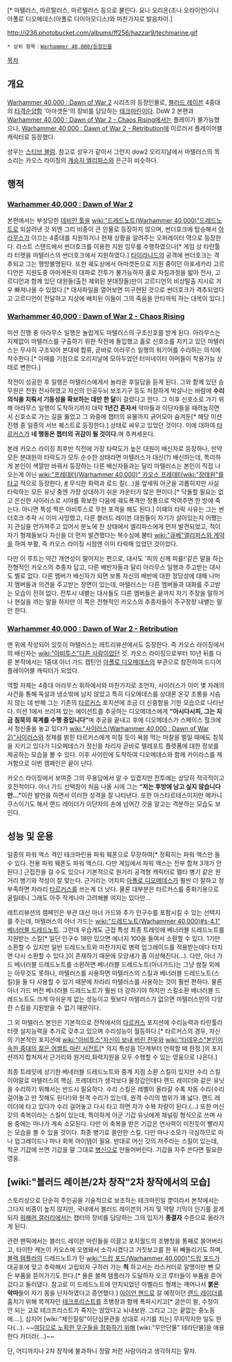 {{{+1 '''Martellus'''}}}[* 마텔러스, 마르탈러스, 마르텔러스 등으로 불린다. 요나 오리온(조나 오라이언)이나 아폴로 디오메데스(아폴로 다이아모디스)와 마찬가지로 발음차이.]

http://i236.photobucket.com/albums/ff256/hazzar9/techmarine.gif

 * 상위 항목：[[Warhammer 40,000/등장인물]] 

[[목차]]

== 개요 ==
[[Warhammer 40,000 : Dawn of War 2]] 시리즈의 등장인물로, [[블러드 레이븐]] 4중대의 [[타격순양함]] '아마겟돈'의 장비를 담당하는 [[테크마린]]이다. DoW 2 본편과 [[Warhammer 40,000 : Dawn of War 2 - Chaos Rising]]에서는 플레이가 불가능했으나, [[Warhammer 40,000 : Dawn of War 2 - Retribution]]에 이르러서 플레이어블 캐릭터로 등장했다.

성우는 [[스티브 블럼]]. 참고로 성우가 같아서 그런지 dow2 오리지날에서 마텔러스의 목소리는 카오스 라이징의 [[계승자 엘리파스]]와 은근히 비슷하다.

== 행적 ==
=== [[Warhammer 40,000 : Dawn of War 2]] ===
본편에서는 부상당한 [[데비안 툴]]을 [[wiki:"드레드노트(Warhammer 40,000)"드레드노트]]로 되살려낸 것 외엔 그리 비중이 큰 인물로 등장하지 않으며, 썬더호크에 탑승해서 [[아라무스]]가 이끄는 4중대를 지원하거나 현재 상황을 알려주는 오퍼레이터 역으로 등장한다. 라스트 스탠드에서 썬더호크를 이용한 지원 임무를 수행하였으나[* 게임 상 타란툴라 터렛을 마텔러스의 썬더호크에서 지원하였다.] [[타이라니드]]의 공격에 썬더호크는 격추되고 그는 행방불명된다. 또한 궤도상에서 아마겟돈으로 지원 중이던 아포세카리 고르디언은 지원도중 아마게돈의 대파로 전투가 불가능하자 홀로 자침과정을 밟아 전사, 고르디언과 함께 있던 대원들(출전 제외된 분대장들)만이 고르디언의 비상탈출 지시로 겨우 빠져나올 수 있었다.[* 대사파일을 열어보면 미구현된 것으로 썬더호크가 격추되었다고 고르디언이 전달하고 지상에 배치된 이들이 그의 죽음을 안타까워 하는 대목이 있다.]

=== [[Warhammer 40,000 : Dawn of War 2 - Chaos Rising]] ===
미션 진행 중 아라무스 일행은 놀랍게도 마텔러스의 구조신호를 받게 된다. 아라무스는 지체없이 마텔러스를 구출하기 위한 작전에 돌입했고 홀로 신호소를 지키고 있던 마텔러스는 무사히 구조되어 본대에 합류, 곧바로 아라무스 일행의 워기어를 수리하는 의식에 착수한다.[* 이때를 기점으로 오리지날에 모아두었던 터미네이터 아머들이 착용가능 상태로 변한다.]

작전이 성공한 후 일행은 마텔러스에게서 놀라운 후일담을 듣게 된다. 그와 함께 있던 승무원은 전원 전사하였고 자신의 인공두뇌 보조기구 등도 처참하게 박살나는 바람에 '''수리의식을 치뤄서 기동성을 확보하는 데만 한 달'''이 걸렸다고 한다. 그 이후 신호소로 가기 위해 아라무스 일행이 도착하기까지 대략 '''1년간 혼자서''' 악마들과 이단자들을 때려눕히면서 신호소로 가는 길을 뚫었고 그 와중에 챕터의 유물까지 긁어모아 숨겨둔[* 해당 미션 진행 중 일종의 서브 퀘스트로 등장한다.] 상태로 싸우고 있었던 것이다. 이에 대하여 [[타르커스]]가 '''네 행동은 챕터의 귀감이 될 것이다.'''며 추켜세운다.

본래 카오스 라이징 최후반 직전에 가장 타락도가 높은 대원이 배신자로 등장하나, 만약 모든 분대원의 타락도가 모두 순수한 상태라면 마텔러스가 대신(?) 배신하는데, 특이하게 본인이 색깔만 바꿔서 등장하는 다른 배신자들과는 달리 마텔러스는 본인이 직접 나오는게 아닌 [[wiki:"프레데터(Warhammer 40,000)" 카오스 프레데터]][[wiki:"장태완"를 타고]] 적으로 등장한다, [http://www.youtube.com/watch?v=luf4f0Ggzuo #] 무식한 화력과 로드 킬(...)을 앞세워 아군을 괴롭히지만 사실 타락하는 모든 유닛 중엔 가장 상대하기 쉬운 카운터가 많은 편이다.[* 닥돌할 필요는 없고 은신한 사이러스로 시야를 확보한 다음에 궤도폭격만 정통으로 먹여주면 한 방에 죽는다. 아니면 특성 찍은 아비투스로 무한 포격을 해도 된다.] 이때의 타락 사유는 그는 썬더호크 추락 시 이미 사망했고, 다른 블러드 레이븐 대원들이 자기가 살아있는지 어쨌는지 관심을 안가져주고 있어서 분노에 찬 상태에서 엘리파스에게 먼저 발견되었고, 적이 자기 형제들보다 자신을 더 먼저 발견했다는 복수심에 불타 [[wiki:"큐베"엘리파스와 계약]]을 하여 부활, 즉 카오스 라이징 시점엔 이미 타락해 있었던 것이었다. 

다만 이 루트는 약간 개연성이 떨어지는 편으로, 대사도 '피의 신께 피를!'같은 말을 하는 전형적인 카오스의 추종자 답고, 다른 배반자들과 달리 아라무스 일행과 주고받는 대사도 별로 없다. 다른 멤버가 배신자가 되면 보통 자신의 배반에 대한 정당성에 대해 나머지 멤버들과 의견을 주고받는 장면이 있는데, 마텔러스는 다른 멤버들과 대화를 주고받는 모습이 전혀 없다. 전투시 내뱉는 대사들도 다른 멤버들은 끝까지 자기 주장을 말하거나 현실을 까는 말을 하지만 이 쪽은 전형적인 카오스의 추종자들이 주구장창 내뱉는 말만 한다. 

=== [[Warhammer 40,000 : Dawn of War 2 - Retribution]] ===
맨 위에 작성되어 있듯이 마텔러스는 레트리뷰션에서도 등장한다. 즉 카오스 라이징에서의 배신자는 [[wiki:"아비투스"다른 사람]]이었던 것. 카오스 라이징으로부터 10년 뒤를 다룬 본작에서는 1중대 아너 가드 캡틴인 [[아폴로 디오메데스]]의 부관으로 참전하여 드디어 플레이어블 캐릭터가 되었다.

역할 자체는 4중대 아라무스 휘하에서와 마찬가지로 조언자, 사이러스가 이미 몇 차례의 사건을 통해 독설과 냉소밖에 남지 않았고 특히 디오메데스를 상대론 온갖 조롱을 서슴지 않는 데 반해 그는 기존의 [[타르커스]] 포지션에 조금 더 신중함을 기한 모습으로 나타난다. 미션 1에서 쓰러져 있는 에이션트를 추궁하는 디오메데스에게 '''“아시다시피, 그는 지금 침묵의 묵계를 수행 중입니다”'''며 추궁을 끝내고 후에 디오메데스가 스페이스 헐크에서 정신줄을 놓고 있다가 [[wiki:"사이러스(Warhammer 40,000 : Dawn of War 2)"사이러스]]와 정체를 밝힌 타르커스에게 미칠 듯이 욕을 먹는 마찰을 벌일 때에도 침묵을 지키고 있다가 디오메데스가 정신을 차리자 곧바로 텔레포트 플렛폼에 대한 정보를 제공하는 모습을 볼 수 있다. 이후 사이린에 도착하여 디오메데스와 함께 카이라스를 제거함으로 이번 캠페인은 끝이 난다.

카오스 라이징에서 보여준 그의 무용담에서 알 수 있겠지만 전투에는 상당히 적극적이고 호전적이다. 아너 가드 선택창이 처음 나올 시에 그는 '''“저는 후방에 남고 싶지 않습니다만…”'''이란 발언을 하면서 이러한 성격을 잘 나타낸다. 또한 아스타르테스이지만 메카니쿠스이기도 해서 랜드 레이더가 이단자의 손에 넘어간 것을 알고는 격분하는 모습도 보인다.

== 성능 및 운용 ==
일종의 파워 액스 격인 테크마린용 파워 웨폰으로 무장하여[* 정확히는 파워 액스만 들 수 있다. 전용 파워 웨폰도 파워 액스다. 다만 게임에서 파워 액스는 전부 합쳐 3개가 안된다.] 근접전을 걸 수도 있으나 기본적으로 원거리 공격형 캐릭터로 멜타 병기 같은 원거리 병기와 적성이 잘 맞는다. 근거리는 어치피 [[아폴로 디오메데스]]가 훨씬 더 잘하고 정 부족하면 차라리 [[타르커스]]를 쓰는게 더 낫다. 물론 대부분은 타르커스를 중화기용으로 굴릴테니 그래도 아주 작게나마 고려해볼 여지는 있다만...

레트리뷰션의 캠페인은 부관 대신 아너 가드와 추가 인구수를 포함시킬 수 있는 선택지를 주는데, 마텔러스의 아너 가드는 [[wiki:"드레드노트(Warhammer 40,000)#s-4.1" 베너러블 드레드노트]]. 그런데 우습게도 근접 특성 최종 트레잇에 베너러블 드레드노트를 지원받는 스킬[* 일단 인구수 18만 있으면 에너지 100을 들여서 소환할 수 있다. 1기만 소환할 수 있지만 일반 드레드노트와 마찬가지로 병력 업그레이드를 적용받는데다 터지면 다시 소환할 수 있다.]이 존재하기 때문에 모양새가 좀 이상해진다(...). 다만, 아너 가드 베너러블 드레드노트를 소환하면 베너러블 드레드노트(아너가드)는 그냥 쌈질 외에는 아무것도 못하나, 마텔러스를 사용하면 마텔러스의 스킬과 베너러블 드레드노트(스킬)을 둘 다 사용할 수 있기 때문에 차라리 마텔러스를 사용하는 것이 훨씬 편하다. 물론 아너 가드 버전 베너러블 드레드노트가 훨씬 더 강하기야 하지만 스킬소환 베너러블 드레드노트도 크게 아쉬운게 없는 성능이고 뭣보다 마텔러스가 없으면 마텔러스만의 다양한 스킬을 지원받을 수 없기 때문이다.

그 외 마텔러스 본인은 기본적으로 전작에서의 [[타르커스]] 포지션에 수리능력과 타란툴라 터렛 설치능력을 추가로 갖추고 있으며 수리성능이 월등하다.[* 타르커스의 경우, 자신의 기본적인 포지션에 [[wiki:"아비투스"자신이 보내 버린 전우]]와 [[wiki:"타데우스"본인이 속한 중대의 젊은 어썰트 마린 서전트]][* 의지 특성을 1단계부터 언락할 떼 한정.]의 포지션까지 합쳐져서 근거리와 원거리,화력지원을 모두 수행할 수 있는 영웅으로 나온다.]

최종 트레잇에 상기한 베네러블 드레드노트와 중계 지점 소환 스킬이 있지만 수리 스킬이야말로 마텔러스의 핵심. 프레데터가 생각보다 물장갑인데다 랜드 레이더와 같은 유닛을 수리하기 위해서는 반드시 필요하다. 수리 스킬은 레벨이 올라갈 수록 자동 수리(수리 걸어놓고 딴 짓해도 된다!)와 원격 수리가 있는데, 원격 수리의 범위가 꽤 넓다. 랜드 레이더에 타고 있다가 수리 걸어놓고 다시 타고 하면 자가 수복 차량이 된다.(...)
또한 머신 갓의 축복이라는 스킬이 있는데, 특이하게 아군 기갑 유닛에게 채널링 형식으로 쓰며 사용 중에는 마나가 계속 소모된다. 다만 이 축복을 받은 기갑은 연사력이 미친듯이 빨라지는 모습을 볼 수 있을 것이다. 최종 병기로 쓸만한 스킬. 다만 마나 소모가 극심하므로 마나 업그레이드나 마나 회복 아이템이 필요. 반대로 머신 갓의 저주라는 스킬이 있는데, 적군 기갑에 쓰면 기갑을 말 그대로 [[병신]]으로 만들어버린다. 기갑을 자주 쓴다면 필요한 영웅.

== [wiki:"블러드 레이븐/2차 창작"2차 창작에서의 모습] ==
스토리상으로 단순히 주인공을 기술적으로 보조하는 테크마린일 뿐이라서 본작에서는 그다지 비중이 높지 않지만, 국내에서 블러드 레이븐의 거지 및 약탈 기믹이 인기를 끌게 되자 [[워해머 갤러리]]에서는 챕터의 장비를 담당하는 그의 입지가 '''종결자''' 수준으로 올라가게 된다.

관련 팬픽에서는 블러드 레이븐 마린들을 이끌고 포지월드의 조병창을 통째로 쓸어버리고, 타이탄 캐논이 카오스에 오염돼서 소각시켰다고 거짓보고를 한 뒤 빼돌리기도 하며, [[블랙 템플러]]의 드레드노트가 탄 [[wiki:"드랍 포드(Warhammer 40,000)"드랍 포드]]가 대공포에 맞고 추락해서 고립되자 구하러 가는 '''척''' 하고서는 라스커터로 알맹이만 뺀 모든 부품을 뜯어가기도 한다.[* 물론 블랙 템플러가 도달하자 오크 루터들이 부품을 뜯어갔다고 둘러댔다. 참고로 이 드레드노트에 안치되었던 아벨라드 형제는 깨어나서 '''붉은 악마'''들이 자기 몸을 난자하였다고 증언했다.] [[아이언 핸드]]로 갈 예정이던 [[랜드 레이더]]를 훔치기 위해 목격자인 [[테크프리스트]]를 조병창과 함께 폭파시키고[* 글쓴이 왈, 수정이 안 되는 고로 테크프리스트가 죽지는 않았다고 뇌내보완. 그리고 그는 끝없는 중노동에....], 심지어 [wiki:"체인질링"이단심문관을 상대로 사기를 치는] 무지막지한 일도 한다(...).
~~[http://blog.naver.com/gleht/140165565483 여담으로 노획한 무구들을 정화하기 위해] [wiki:"무안단물" 테라단물]을 애용한다 카더라(...)~~

단, 어디까지나 2차 창작에 불과하니 정말 저런 사람이라고 생각하지는 말자.
